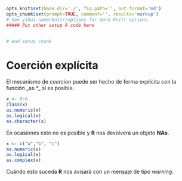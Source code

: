 ```r
opts_knit$set(base.dir='./', fig.path='', out.format='md')
opts_chunk$set(prompt=TRUE, comment='', results='markup')
# See yihui.name/knitr/options for more Knitr options.
##### Put other setup R code here


# end setup chunk
```
# Coerción explícita

El mecanismo de _coercion_ puede ser hecho de forma explícita con la función _as.*_ si es posible.

```r
x <- 0:6
class(x)
as.numeric(x)
as.logical(x)
as.character(x)

```

En ocasiones esto no es posible y __R__ nos devolverá un objeto __NAs__.

```r
x <- c("a","b", "c")
as.numeric(x)
as.logical(x)
as.complex(x)

```
Cuándo esto suceda __R__ nos avisará con un mensaje de tipo _warning_.
